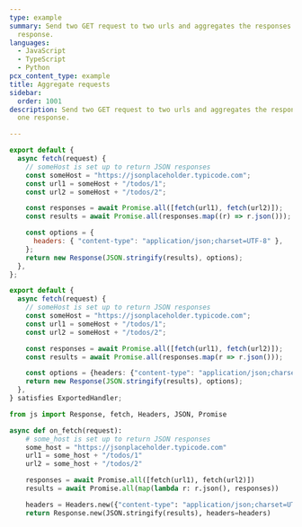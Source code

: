 ```yaml
---
type: example
summary: Send two GET request to two urls and aggregates the responses into one
  response.
languages:
  - JavaScript
  - TypeScript
  - Python
pcx_content_type: example
title: Aggregate requests
sidebar:
  order: 1001
description: Send two GET request to two urls and aggregates the responses into
  one response.

---
```



<Tabs> <TabItem label="js">

```js
export default {
  async fetch(request) {
    // someHost is set up to return JSON responses
    const someHost = "https://jsonplaceholder.typicode.com";
    const url1 = someHost + "/todos/1";
    const url2 = someHost + "/todos/2";

    const responses = await Promise.all([fetch(url1), fetch(url2)]);
    const results = await Promise.all(responses.map((r) => r.json()));

    const options = {
      headers: { "content-type": "application/json;charset=UTF-8" },
    };
    return new Response(JSON.stringify(results), options);
  },
};
```

</TabItem> <TabItem label="ts">

```ts
export default {
  async fetch(request) {
    // someHost is set up to return JSON responses
    const someHost = "https://jsonplaceholder.typicode.com";
    const url1 = someHost + "/todos/1";
    const url2 = someHost + "/todos/2";

    const responses = await Promise.all([fetch(url1), fetch(url2)]);
    const results = await Promise.all(responses.map(r => r.json()));

	const options = {headers: {"content-type": "application/json;charset=UTF-8"}};
    return new Response(JSON.stringify(results), options);
  },
} satisfies ExportedHandler;
```

</TabItem> <TabItem label="py">

```py
from js import Response, fetch, Headers, JSON, Promise

async def on_fetch(request):
    # some_host is set up to return JSON responses
    some_host = "https://jsonplaceholder.typicode.com"
    url1 = some_host + "/todos/1"
    url2 = some_host + "/todos/2"

    responses = await Promise.all([fetch(url1), fetch(url2)])
    results = await Promise.all(map(lambda r: r.json(), responses))

    headers = Headers.new({"content-type": "application/json;charset=UTF-8"}.items())
    return Response.new(JSON.stringify(results), headers=headers)
```

</TabItem> </Tabs>
